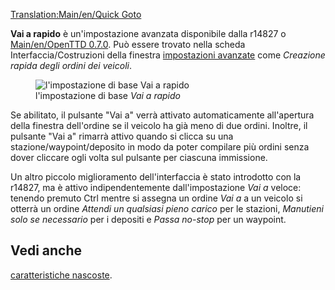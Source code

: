 [[Translation:Main/en/Quick Goto]]

'''Vai a rapido''' è un'impostazione avanzata disponibile dalla r14827 o [[Main/en/OpenTTD 0.7.0]].
Può essere trovato nella scheda Interfaccia/Costruzioni della finestra [[Main/it/Impostazioni avanzate|impostazioni avanzate]] come ''Creazione rapida degli ordini dei veicoli''.

[[File:en/ImpBa-Inter Costr-vai a rapido.png|none|frame|l'impostazione di base ''Vai a rapido'']]

Se abilitato, il pulsante "Vai a" verrà attivato automaticamente all'apertura della finestra dell'ordine se il veicolo ha già meno di due ordini. Inoltre, il pulsante "Vai a" rimarrà attivo quando si clicca su una stazione/waypoint/deposito in modo da poter compilare più ordini senza dover cliccare ogli volta sul pulsante per ciascuna immissione.

Un altro piccolo miglioramento dell'interfaccia è stato introdotto con la r14827, ma è attivo indipendentemente dall'impostazione ''Vai a'' veloce: tenendo premuto Ctrl mentre si assegna un ordine ''Vai a'' a un veicolo si otterrà un ordine ''Attendi un qualsiasi pieno carico'' per le stazioni, ''Manutieni solo se necessario'' per i depositi e ''Passa no-stop'' per un waypoint. 

==Vedi anche==
[[Main/it/Caratteristiche nascoste|caratteristiche nascoste]].
